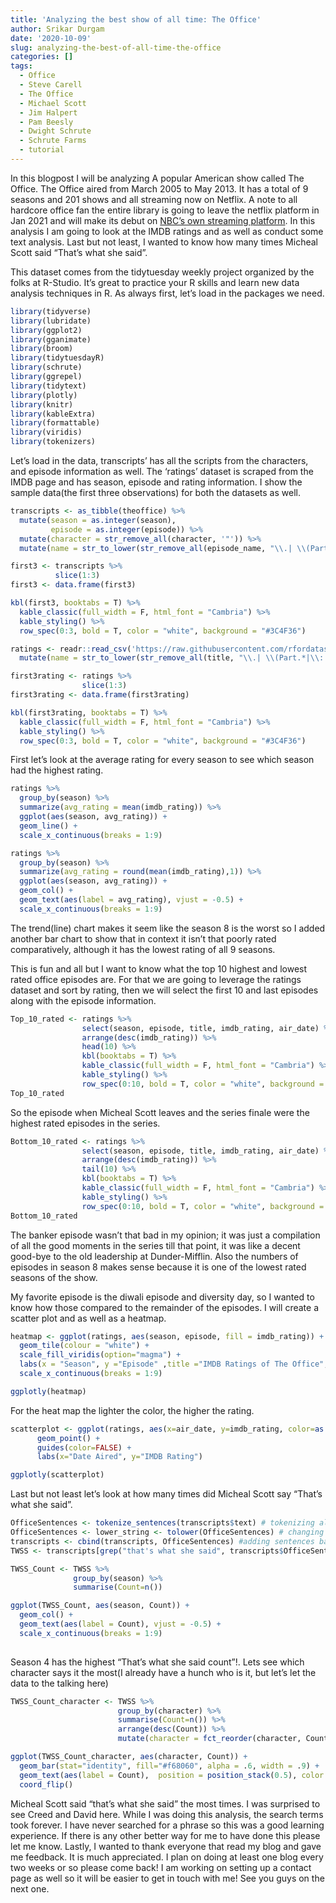 ```yaml
---
title: 'Analyzing the best show of all time: The Office'
author: Srikar Durgam
date: '2020-10-09'
slug: analyzing-the-best-of-all-time-the-office
categories: []
tags:
  - Office
  - Steve Carell
  - The Office
  - Michael Scott
  - Jim Halpert
  - Pam Beesly
  - Dwight Schrute
  - Schrute Farms
  - tutorial
---
```

In this blogpost I will be analyzing A popular American show called The Office. The Office aired from March 2005 to May 2013. It has a total of 9 seasons and 201 shows and all streaming now on Netflix. A note to all hardcore office fan the entire library is going to leave the netflix platform in Jan 2021 and will make its debut on [NBC's own streaming platform](https://www.vox.com/culture/2019/6/26/18759675/office-leaving-netflix-nbcuniversal-2021). In this analysis I am going to look at the IMDB ratings and as well as conduct some text analysis. Last but not least, I wanted to know how many times Micheal Scott said "That's what she said". 

This dataset comes from the tidytuesday weekly project organized by the folks at R-Studio. It's great to practice your R skills and learn new data analysis techniques in R. As always first, let's load in the packages we need. 
```r
library(tidyverse)
library(lubridate)
library(ggplot2)
library(gganimate)
library(broom)
library(tidytuesdayR)
library(schrute)
library(ggrepel)
library(tidytext)
library(plotly)
library(knitr)
library(kableExtra)
library(formattable)
library(viridis)
library(tokenizers)
```

Let's load in the data, transcripts' has all the scripts from the characters, and episode information as well.  The ‘ratings’ dataset is scraped from the IMDB page and has season, episode and rating information. I show the sample data(the first three observations) for both the datasets as well.

```r
transcripts <- as_tibble(theoffice) %>%
  mutate(season = as.integer(season),
         episode = as.integer(episode)) %>%
  mutate(character = str_remove_all(character, '"')) %>%
  mutate(name = str_to_lower(str_remove_all(episode_name, "\\.| \\(Part.*")))

first3 <- transcripts %>%
          slice(1:3) 
first3 <- data.frame(first3)

kbl(first3, booktabs = T) %>%
  kable_classic(full_width = F, html_font = "Cambria") %>%
  kable_styling() %>%
  row_spec(0:3, bold = T, color = "white", background = "#3C4F36")

ratings <- readr::read_csv('https://raw.githubusercontent.com/rfordatascience/tidytuesday/master/data/2020/2020-03-17/office_ratings.csv') %>%
  mutate(name = str_to_lower(str_remove_all(title, "\\.| \\(Part.*|\\: Part.*")))

first3rating <- ratings %>%
                slice(1:3)
first3rating <- data.frame(first3rating)

kbl(first3rating, booktabs = T) %>%
  kable_classic(full_width = F, html_font = "Cambria") %>%
  kable_styling() %>%
  row_spec(0:3, bold = T, color = "white", background = "#3C4F36")

```

First let's look at the average rating for every season to see which season had the highest rating.
```r
ratings %>%
  group_by(season) %>%
  summarize(avg_rating = mean(imdb_rating)) %>%
  ggplot(aes(season, avg_rating)) +
  geom_line() +
  scale_x_continuous(breaks = 1:9)

ratings %>%
  group_by(season) %>%
  summarize(avg_rating = round(mean(imdb_rating),1)) %>%
  ggplot(aes(season, avg_rating)) +
  geom_col() +
  geom_text(aes(label = avg_rating), vjust = -0.5) +
  scale_x_continuous(breaks = 1:9)
```

The trend(line) chart makes it seem like the season 8 is the worst so I added another bar chart to show that in context it isn't that poorly rated comparatively, although it has the lowest rating of all 9 seasons.

This is fun and all but I want to know what the top 10 highest and lowest rated office episodes are. For that we are going to leverage the ratings dataset and sort by rating, then we will select the first 10 and last episodes along with the episode information.

```r
Top_10_rated <- ratings %>% 
                select(season, episode, title, imdb_rating, air_date) %>%
                arrange(desc(imdb_rating)) %>%
                head(10) %>%
                kbl(booktabs = T) %>%
                kable_classic(full_width = F, html_font = "Cambria") %>%
                kable_styling() %>%
                row_spec(0:10, bold = T, color = "white", background = "#3C4F36")
Top_10_rated
```
So the episode when Micheal Scott leaves and the series finale were the highest rated episodes in the series. 
```r
Bottom_10_rated <- ratings %>% 
                select(season, episode, title, imdb_rating, air_date) %>%
                arrange(desc(imdb_rating)) %>%
                tail(10) %>%
                kbl(booktabs = T) %>%
                kable_classic(full_width = F, html_font = "Cambria") %>%
                kable_styling() %>%
                row_spec(0:10, bold = T, color = "white", background = "#3C4F36")
Bottom_10_rated
```

The banker episode wasn't that bad in my opinion; it was just a compilation of all the good moments in the series till that point, it was like a decent good-bye to the old leadership at Dunder-Mifflin. Also the numbers of episodes in season 8 makes sense because it is one of the lowest rated seasons of the show. 

My favorite episode is the diwali episode and diversity day, so I wanted to know how those compared to the remainder of the episodes. I will create a scatter plot and as well as a heatmap. 

```r
heatmap <- ggplot(ratings, aes(season, episode, fill = imdb_rating)) + 
  geom_tile(colour = "white") + 
  scale_fill_viridis(option="magma") +
  labs(x = "Season", y ="Episode" ,title ="IMDB Ratings of The Office",fill="Rating") +
  scale_x_continuous(breaks = 1:9)

ggplotly(heatmap)
```

For the heat map the lighter the color, the higher the rating. 

```r
scatterplot <- ggplot(ratings, aes(x=air_date, y=imdb_rating, color=as.factor(season), text=title)) + 
      geom_point() + 
      guides(color=FALSE) +
      labs(x="Date Aired", y="IMDB Rating")

ggplotly(scatterplot)

```

Last but not least let's look at how many times did Micheal Scott say "That's what she said".

```r
OfficeSentences <- tokenize_sentences(transcripts$text) # tokenizing all sentences
OfficeSentences <- lower_string <- tolower(OfficeSentences) # changing everything to lower case
transcripts <- cbind(transcripts, OfficeSentences) #adding sentences back to the orginal dataset
TWSS <- transcripts[grep("that's what she said", transcripts$OfficeSentences), ] #searching for Thats what she said
```

```r
TWSS_Count <- TWSS %>%
              group_by(season) %>%
              summarise(Count=n())

ggplot(TWSS_Count, aes(season, Count)) +
  geom_col() +
  geom_text(aes(label = Count), vjust = -0.5) +
  scale_x_continuous(breaks = 1:9)
              
```
Season 4 has the highest "That's what she said count"!. Lets see which character says it the most(I already have a hunch who is it, but let's let the data to the talking here)

```r
TWSS_Count_character <- TWSS %>%
                        group_by(character) %>%
                        summarise(Count=n()) %>%
                        arrange(desc(Count)) %>%
                        mutate(character = fct_reorder(character, Count))

ggplot(TWSS_Count_character, aes(character, Count)) +
  geom_bar(stat="identity", fill="#f68060", alpha = .6, width = .9) +
  geom_text(aes(label = Count),  position = position_stack(0.5), color = "white") +
  coord_flip() 
```

Micheal Scott said "that's what she said" the most times. I was surprised to see Creed and David here. While I was doing this analysis, the search terms took forever. I have never searched for a phrase so this was a good learning experience. If there is any other better way for me to have done this please let me know. Lastly, I wanted to thank everyone that read my blog and gave me feedback. It is much appreciated. I plan on doing at least one blog every two weeks or so please come back! I am working on setting up a contact page as well so it will be easier to get in touch with me!
See you guys on the next one.

